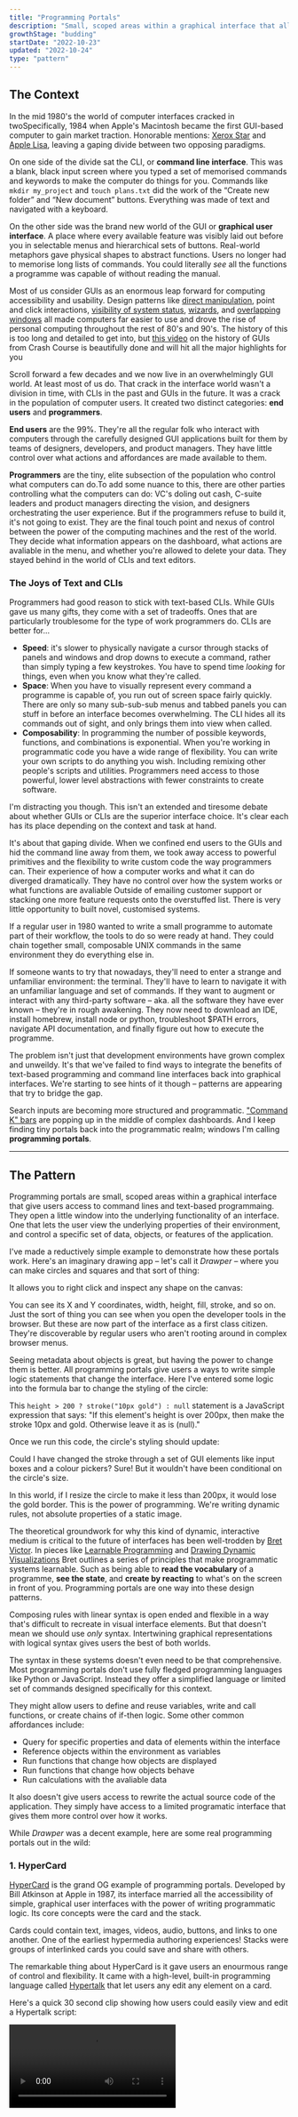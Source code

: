 ```yaml
---
title: "Programming Portals"
description: "Small, scoped areas within a graphical interface that allow users to read and write simple programmes"
growthStage: "budding"
startDate: "2022-10-23"
updated: "2022-10-24"
type: "pattern"
---
```


<h2 className="micro">The Context</h2>

In the mid 1980's the world of computer interfaces cracked in two<Footnote idName={1}>Specifically, 1984 when Apple's Macintosh became the first GUI-based computer to gain market traction. Honorable mentions: [Xerox Star](https://en.wikipedia.org/wiki/Xerox_Star) and [Apple Lisa](https://en.wikipedia.org/wiki/Apple_Lisa)</Footnote>, leaving a gaping divide between two opposing paradigms.

<TwoColumn maxWidth="1200px" gridGap="3rem">

<ImageFrame width="700px" height="423px" src="/images/posts/programming-portals/msdos_igqxdj.jpg" showalt alt="MS-DOS CLI interface" sourceTitle="Betawiki" sourceUrl="https://betawiki.net/wiki/MS-DOS_1.25" />

On one side of the divide sat the CLI, or **command line interface**. This was a blank, black input screen where you typed a set of memorised commands and keywords to make the computer do things for you. Commands like `mkdir my_project` and `touch plans.txt` did the work of the “Create new folder” and “New document” buttons. Everything was made of text and navigated with a keyboard.

</TwoColumn>

<TwoColumn maxWidth="1200px" gridGap="3rem">

<ImageFrame width="700px" height="423px" src="/images/posts/programming-portals/mac_gn7syi.gif" alt="Apple Macintosh GUI" sourceUrl="http://toastytech.com/guis/macos1.html" showalt sourceTitle="Toasty Tech" />

On the other side was the brand new world of the GUI or **graphical user interface**. A place where every available feature was visibly laid out before you in selectable menus and hierarchical sets of buttons. Real-world metaphors gave physical shapes to abstract functions. Users no longer had to memorise long lists of commands. You could literally _see_ all the functions a programme was capable of without reading the manual. 

</TwoColumn>

Most of us consider GUIs as an enormous leap forward for computing accessibility and usability. Design patterns like [direct manipulation](https://www.nngroup.com/articles/direct-manipulation/), point and click interactions, [visibility of system status](https://www.nngroup.com/articles/visibility-system-status/#:~:text=Definition%3A%20The%20visibility%20of%20system,appropriate%20feedback%20within%20reasonable%20time.), [wizards](https://www.nngroup.com/articles/wizards/), and [overlapping windows](https://en.wikipedia.org/wiki/Stacking_window_manager) all made computers far easier to use and drove the rise of personal computing throughout the rest of 80's and 90's. <Footnote idName={2}>The history of this is too long and detailed to get into, but [this video](https://www.youtube.com/watch?v=XIGSJshYb90) on the history of GUIs from Crash Course is beautifully done and will hit all the major highlights for you</Footnote>

<BasicImage margin="0.5rem auto 3rem" width="800px" height="500px" src="/images/posts/programming-portals/windowsxp.webp" alt="Windows XP: the peak of 1990's GUI glory" sourceUrl="https://computer.fandom.com/wiki/Windows_XP" showalt sourceTitle="Computer Wiki" />

Scroll forward a few decades and we now live in an overwhelmingly GUI world. At least most of us do. That crack in the interface world wasn't a division in time, with CLIs in the past and GUIs in the future. It was a crack in the population of computer users. It created two distinct categories: **end users** and **programmers**.

**End users** are the 99%. They're all the regular folk who interact with computers through the carefully designed GUI applications built for them by teams of designers, developers, and product managers. They have little control over what actions and affordances are made available to them.

**Programmers** are the tiny, elite subsection of the population who control what computers can do.<Footnote idName={3}>To add some nuance to this, there are other parties controlling what the computers can do: VC's doling out cash, C-suite leaders and product managers directing the vision, and designers orchestrating the user experience. But if the programmers refuse to build it, it's not going to exist. They are the final touch point and nexus of control between the power of the computing machines and the rest of the world.</Footnote> They decide what information appears on the dashboard, what actions are avaliable in the menu, and whether you're allowed to delete your data. They stayed behind in the world of CLIs and text editors.

### The Joys of Text and CLIs

Programmers had good reason to stick with text-based CLIs. While GUIs gave us many gifts, they come with a set of tradeoffs. Ones that are particularly troublesome for the type of work programmers do. CLIs are better for...

- **Speed**: it's slower to physically navigate a cursor through stacks of panels and windows and drop downs to execute a command, rather than simply typing a few keystrokes. You have to spend time _looking_ for things, even when you know what they're called.
- **Space**: When you have to visually represent every command a programme is capable of, you run out of screen space fairly quickly. There are only so many sub-sub-sub menus and tabbed panels you can stuff in before an interface becomes overwhelming. The CLI hides all its commands out of sight, and only brings them into view when called.
- **Composability**: In programming the number of possible keywords, functions, and combinations is exponential. When you're working in programmatic code you have a wide range of flexibility. You can write your own scripts to do anything you wish. Including remixing other people's scripts and utilities. Programmers need access to those powerful, lower level abstractions with fewer constraints to create software.

I'm distracting you though. This isn't an extended and tiresome debate about whether GUIs or CLIs are the superior interface choice. It's clear each has its place depending on the context and task at hand.

It's about that gaping divide. When we confined end users to the GUIs and hid the command line away from them, we took away access to powerful primitives and the flexibility to write custom code the way programmers can. Their experience of how a computer works and what it can do diverged dramatically. They have no control over how the system works or what functions are avaliable <Footnote idName={4}>Outside of emailing customer support or stacking one more feature requests onto the overstuffed list</Footnote>. There is very little opportunity to built novel, customised systems.

If a regular user in 1980 wanted to write a small programme to automate part of their workflow, the tools to do so were ready at hand. They could chain together small, composable UNIX commands in the same environment they do everything else in.

If someone wants to try that nowadays, they'll need to enter a strange and unfamiliar environment: the terminal. They'll have to learn to navigate it with an unfamiliar language and set of commands. If they want to augment or interact with any third-party software – aka. all the software they have ever known – they're in rough awakening. They now need to download an IDE, install homebrew, install node or python, troubleshoot $PATH errors, navigate API documentation, and finally figure out how to execute the programme.

<ImageFrame width="1200px" src="/images/posts/programming-portals/vscode1.png" alt="A very unfamiliar interface for most computer users" showalt  />

The problem isn't just that development environments have grown complex and unweildy. It's that we've failed to find ways to integrate the benefits of text-based programming and command line interfaces back into graphical interfaces. We're starting to see hints of it though – patterns are appearing that try to bridge the gap.

Search inputs are becoming more structured and programmatic. ["Command K" bars](https://dribbble.com/tags/command_k) are popping up in the middle of complex dashboards. And I keep finding tiny portals back into the programmatic realm; windows I'm calling **programming portals**.


---

<h2 className="micro">The Pattern</h2>

Programming portals are small, scoped areas within a graphical interface that give users access to command lines and text-based programmaing. They open a little window into the underlying functionality of an interface. One that lets the user view the underlying properties of their environment, and control a specific set of data, objects, or features of the application.

I've made a reductively simple example to demonstrate how these portals work. Here's an imaginary drawing app – let's call it _Drawper_ – where you can make circles and squares and that sort of thing:

<BasicImage margin="0 auto 0.5rem" src="images/posts/programming-portals/demo-portal-1.jpg" width="900px" />

It allows you to right click and inspect any shape on the canvas:

<BasicImage margin="0 auto 0.5rem" src="images/posts/programming-portals/demo-portal-2.jpg" width="900px" />

 You can see its X and Y coordinates, width, height, fill, stroke, and so on. Just the sort of thing you can see when you open the developer tools in the browser. But these are now part of the interface as a first class citizen. They're discoverable by regular users who aren't rooting around in complex browser menus.

 Seeing metadata about objects is great, but having the power to change them is better. All programming portals give users a ways to write simple logic statements that change the interface. Here I've entered some logic into the formula bar to change the styling of the circle:

<BasicImage margin="0 auto 0.5rem" src="images/posts/programming-portals/demo-portal-4.jpg" width="900px" />

This `height > 200 ? stroke("10px gold") : null` statement is a JavaScript expression that says: "If this element's height is over 200px, then make the stroke 10px and gold. Otherwise leave it as is (null)."

Once we run this code, the circle's styling should update:

<BasicImage margin="0 auto 0.5rem" src="images/posts/programming-portals/demo-portal-6.jpg" width="900px" />

Could I have changed the stroke through a set of GUI elements like input boxes and a colour pickers? Sure! But it wouldn't have been conditional on the circle's size.

In this world, if I resize the circle to make it less than 200px, it would lose the gold border. This is the power of programming. We're writing dynamic rules, not absolute properties of a static image.

The theoretical groundwork for why this kind of dynamic, interactive medium is critical to the future of interfaces has been well-trodden by [Bret Victor](http://worrydream.com/). In pieces like [Learnable Programming](http://worrydream.com/LearnableProgramming/) and [Drawing Dynamic Visualizations](https://www.youtube.com/watch?v=ef2jpjTEB5U) Bret outlines a series of principles that make programmatic systems learnable. Such as being able to **read the vocabulary** of a programme, **see the state**, and **create by reacting** to what's on the screen in front of you. Programming portals are one way into these design patterns.

Composing rules with linear syntax is open ended and flexible in a way that's difficult to recreate in visual interface elements. But that doesn't mean we should use _only_ syntax. Intertwining graphical representations with logical syntax gives users the best of both worlds.

The syntax in these systems doesn't even need to be that comprehensive. Most programming portals don't use fully fledged programming languages like Python or JavaScript. Instead they offer a simplified language or limited set of commands designed specifically for this context.

They might allow users to define and reuse variables, write and call functions, or create chains of if-then logic. Some other common affordances include:

- Query for specific properties and data of elements within the interface
- Reference objects within the environment as variables
- Run functions that change how objects are displayed
- Run functions that change how objects behave
- Run calculations with the avaliable data

It also doesn't give users access to rewrite the actual source code of the application. They simply have access to a limited programatic interface that gives them more control over how it works.

While _Drawper_ was a decent example, here are some real programming portals out in the wild:


### 1. HyperCard

[HyperCard](https://en.wikipedia.org/wiki/HyperCard) is the grand OG example of programming portals. Developed by Bill Atkinson at Apple in 1987, its interface married all the accessibility of simple, graphical user interfaces with the power of writing programmatic logic. Its core concepts were the card and the stack.

Cards could contain text, images, videos, audio, buttons, and links to one another. One of the earliest hypermedia authoring experiences! Stacks were groups of interlinked cards you could save and share with others.

<BasicImage margin="1rem auto 2rem" width="900px" src="/images/posts/programming-portals/hypercard-illo.png" alt="A stack of hypercards with links between them"  />

The remarkable thing about HyperCard is it gave users an enourmous range of control and flexibility. It came with a high-level, built-in programming language called [Hypertalk](https://en.wikipedia.org/wiki/HyperTalk) that let users any edit any element on a card.

Here's a quick 30 second clip showing how users could easily view and edit a Hypertalk script:

<Video src="https://www.youtube.com/embed/FquNpWdf9vg?start=574" />

<Spacer size="small" />

The Hypertalk language tried to closely mimic natural written English. It's command were simple; `find`, `calculate`, and `go to`. These could be built up into sentences like `go to next card` or `put 2*6 into theValue` or `set the location of card button x to pos`. It's not too different to today's [AppleScript](https://en.wikipedia.org/wiki/AppleScript) which allows MacOS users to automate small processes.

<ImageFrame width="900px" src="/images/posts/programming-portals/hc1_iykxf7.jpg" alt="The scripting interface in HyperCard" sourceUrl="https://wiki.xxiivv.com/site/hypertalk.html" sourceTitle="Devine Lu Linvega" showalt  />

HyperCard was a hit in its day. Users talked about how empowering it was to create beautiful things quickly and easily, without needing to know how to programme. The ["instant, immediate](https://youtu.be/v9o5Ld8hpug?t=173) [feedback makes it fun."](https://youtu.be/v9o5Ld8hpug?t=173)


### 2. Fermat

[Fermat](https://fermat.ws/) is a new [spatial interface](https://johnpalmer.site/#/spatialinterfaces) for brainstorming with generative AI systems. Similar to some of the apps I pointed out [[Spatial Web Browsing]], it gives people an infinite canvas to lay out their ideas and then riff on them.

The [team behind it](https://batou.xyz/) was heavily influenced by HyperCard and implemented many of the same design patterns. Each element on a Fermat canvas is a progrogrammable object. By right-clicking on it, you can inspect it to see its properties and edit them inline.

<ImageFrame width="1100px" src="/images/posts/programming-portals/fermat1.png" alt="Inspecting a text object in Fermat" showalt  />

We can also pop open an editing panel to write programmatic logic in [Arbor](https://docs.fermat.ws/creating-your-own-tools/creating-your-first-tool) – Fermat's simple language for controlling elements. Here's me writing a small script on a button that changes the value of a connected text block.

<ImageFrame width="900px" src="/images/posts/programming-portals/fermat-script.gif" alt="Editing the behaviour of a button in Fermat to change the value of a text box" showalt  />

This gives the user access to a live programming environment that's not drastically different from what they're already used to. Right-click menus, pop up windows, and icon buttons all make this feel like a balance of GUI-ness and text-based-CLI-ness.

### 3. Notion, before it was Notion

This example is slightly tragic. People really love the current [Notion](https://www.notion.so/). But the original vision of Notion – what I'll call _pre-Notion_ – was far more ambitious and powerful than the Notion of today. I'm sure there are plenty of good reasons for this. Building software is complex and cutting scope is the only way to get anything real shipped. Perhaps pre-Notion was killed by investors or bureaucracy or usability issues or [Moloch](https://slatestarcodex.com/2014/07/30/meditations-on-moloch/).

Anyway, _pre-Notion_ had lots of interesting and powerful programming portals. Here's a video of how you could drop down into CSS on any element to restyle it:

<Video src="https://www.youtube.com/embed/IVl6tUSHcmI?start=86" />

<Spacer size="xs" />

Here's another where they show how you could write JavaScript as well:

<Video src="https://www.youtube.com/embed/q7qnyvZzpY8?start=180" />

<Spacer size="xs" />

I've jumped you to the key bits in these videos, but I'd recommend watching them all the way through. The beauty of this vision is they're letting users work with web-native CSS and JS. They simply expose it in a way that's more user friendly than the built-in tooling browsers give us. It openly _invites_ you to modify the code, and allows you to save your changes to "blocks" so they can be shared with other users and persist between sessions.

This kind of accessible end-user programming on the web feels like something we've been dancing around for a decade. I _really_ want to someone build pre-Notion. And it's unlikely to be Notion.

### 4. Inkbase

Inkbase is a prototype rather than an up-and-running platform, but follows the same pattern as the other examples here. A few members of the [Ink & Switch](https://www.inkandswitch.com/) research lab have been playing with the idea of “programmable ink” – a dynamic, live programming tool based around drawing – and [demoing](https://www.youtube.com/watch?v=z3axx5rZMWI) it [at conferences](https://www.youtube.com/watch?v=ifYuvgXZ108).

<ImageFrame width="900px" src="/images/posts/programming-portals/inkbase.jpg" alt="The Inkbase prototype" sourceUrl="https://www.youtube.com/watch?v=ifYuvgXZ108" sourceTitle="Ink & Switch" showalt  />

Inkbase is more flexible than the previous examples. You can draw anything freehand onto a canvas using the ipad, then pop open the programming portal to manipulate its behaviour.

Their portal is one of the more elaborate ones I've seen. They made it easy to see properties update in real time, which means you can observe reactive data flows. They also have extra affordances to make it usable on a touch screen like large toggle buttons to control state, and tap-to-insert buttons for their common syntax characters like `( ) [ ] { } each for on`. But they [specifically point out](https://youtu.be/z3axx5rZMWI?t=179) they think the current UI of this inspector pane is "incidental to the project" and a "crutch to get to other ideas." I'm keen to see how it evolves in future iterations.

The combination of loose drawing and scripting seems like an odd pairing until you see what's possible in these demos. Any quickly scrawled doodle can be turned into a set of ad-hoc interface controls. You can draw your own sliders or handles or checkboxes, then connect it to any other data on the canvas.

For example, tracking the Y coordinate around a circle to create graphs for sin and cos:

<BasicImage src="/images/posts/programming-portals/inkbase1.gif" />

Or dynamically changing numerical values with touch and drag slider:

<BasicImage src="/images/posts/programming-portals/inkbase2.gif" />

There's something about the hand-drawn aesthetic and touch interactions which makes this feel very far away from Serious Coding. There's no pretense this tool is for making commerical apps. It's clearly personal and low stakes. Yet is capable of sophisticated programming logic in the same way HyperCard and Fermat are.

I want more of it. These portals act as entry ways into a very different relationship with the computer. One where you learn to think programmatically – in rules and dynamic interactions and conditional statements – rather than just manipulating the static object in front of you. It's closing that crack in the interface world between the restrictive GUI and the open-ended CLI, and ultimately between end-users and programmers.

<References>
  <ReferencesLink
    title="HyperCard"
    href="http://basalgangster.macgui.com/RetroMacComputing/The_Long_View/Entries/2010/10/23_HyperCard.html"
    author="The Long View"
  />
  <ReferencesLink
    title="Drawing Dynamic Visualizations"
    href="https://www.youtube.com/watch?v=ef2jpjTEB5U"
    author="Bret Victor"
  />
  <ReferencesLink
    title="Learnable Programming"
    href="http://worrydream.com/LearnableProgramming/"
    author="Bret Victor"
  />
  <ReferencesLink
    title="UI Breakthrough-Command Line Interfaces
"
    href="https://jnd.org/ui_breakthrough-command_line_interfaces/"
    author="Don Norman"
  />
  <ReferencesLink
    title="CLUI: Building a Graphical Command Line"
    href="https://blog.replit.com/clui"
    author="Tyler Angert and Moudy Elkammash"
  />
  <ReferencesLink
    title="Graphical User Interface History"
    href="https://www.youtube.com/watch?v=XIGSJshYb90"
    author="Crash Course"
  />
</References>
